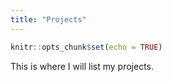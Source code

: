 ```yaml
---
title: "Projects"
---
```


```r
knitr::opts_chunk$set(echo = TRUE)
```

This is where I will list my projects.
